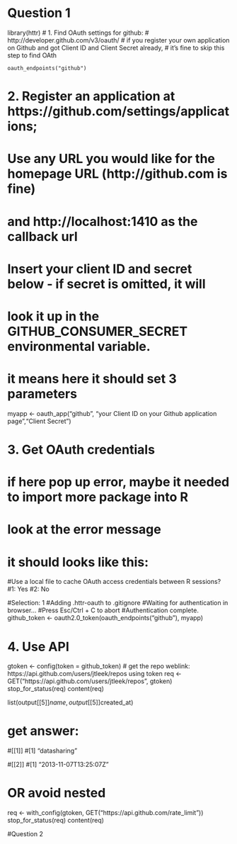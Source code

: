# Question 1
library(httr)
# 1. Find OAuth settings for github:
# http://developer.github.com/v3/oauth/
# if you register your own application on Github and got Client ID and Client Secret already,
# it's fine to skip this step to find OAth

    oauth_endpoints("github")

# 2. Register an application at https://github.com/settings/applications;
# Use any URL you would like for the homepage URL (http://github.com is fine)
# and http://localhost:1410 as the callback url

# Insert your client ID and secret below - if secret is omitted, it will
# look it up in the GITHUB_CONSUMER_SECRET environmental variable.
# it means here it should set 3 parameters
myapp <- oauth_app("github", "your Client ID on your Github application page","Client Secret")

# 3. Get OAuth credentials
# if here pop up error, maybe it needed to import more package into R
# look at the error message
# it should looks like this:
#Use a local file to cache OAuth access credentials between R sessions?
#1: Yes
#2: No

#Selection: 1
#Adding .httr-oauth to .gitignore
#Waiting for authentication in browser...
#Press Esc/Ctrl + C to abort
#Authentication complete.
github_token <- oauth2.0_token(oauth_endpoints("github"), myapp)

# 4. Use API
gtoken <- config(token = github_token)
# get the repo weblink: https://api.github.com/users/jtleek/repos using token
req <- GET("https://api.github.com/users/jtleek/repos", gtoken)
stop_for_status(req)
content(req)

list(output[[5]]$name, output[[5]]$created_at)

# get answer:
#[[1]]
#[1] "datasharing"

#[[2]]
#[1] "2013-11-07T13:25:07Z"

# OR avoid nested
req <- with_config(gtoken, GET("https://api.github.com/rate_limit"))
stop_for_status(req)
content(req)


#Question 2
